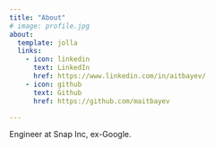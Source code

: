 ```yaml
---
title: "About"
# image: profile.jpg
about:
  template: jolla
  links:
    - icon: linkedin
      text: LinkedIn
      href: https://www.linkedin.com/in/aitbayev/
    - icon: github
      text: Github
      href: https://github.com/maitbayev

---
```


Engineer at Snap Inc, ex-Google.
